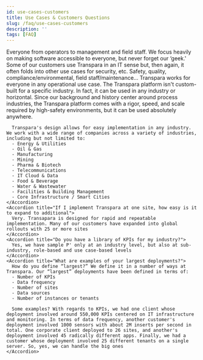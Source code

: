 ```yaml
---
id: use-cases-customers
title: Use Cases & Customers Questions
slug: /faq/use-cases-customers
description: ''
tags: [FAQ]
---
```



<SearchWrapper>
  <AccordionGroup>
    <Accordion title="Who are the users normally? Exec? Geeks? Senior vs junior?">
      Everyone from operators to management and field staff. We focus heavily on making software accessible to everyone, but never forget our ‘geek.' Some of our customers use Transpara in an IT sense but, then again, it often folds into other use cases for security, etc. Safety, quality, compliance/environmental, field staff/maintenance… Transpara works for everyone in any operational use case.
    </Accordion>
    <Accordion title="What industries is this most suited to? What industries do you focus on?">
      The Transpara platform isn't custom-built for a specific industry. In fact, it can be used in any industry or horizontal. Since our background and history center around process industries, the Transpara platform comes with a rigor, speed, and scale required by high-safety environments, but it can be used absolutely anywhere.
      
      Transpara's design allows for easy implementation in any industry. We work with a wide range of companies across a variety of industries, including but not limited to:
      - Energy & Utilities
      - Oil & Gas
      - Manufacturing
      - Mining
      - Pharma & Biotech
      - Telecommunications
      - IT Cloud & Data
      - Food & Beverage
      - Water & Wastewater
      - Facilities & Building Management
      - Core Infrastructure / Smart Cities
    </Accordion>
    <Accordion title="If I implement Transpara at one site, how easy is it to expand to additional">
      Very. Transapara is designed for rapid and repeatable implementation. Many of our customers have expanded into global rollouts with 25 or more sites
    </Accordion>
    <Accordion title="Do you have a library of KPIs for my industry?">
      Yes, we have sample P' only at an industry level, but also at sub-industry, role-based and use case-based levels
    </Accordion>
    <Accordion title="What are examples of your largest deployments?">
      How do you define “largest?” We define it in a number of ways at Transpara. Our “largest” deployments have been defined in terms of:
      - Number of KPIs
      - Data frequency
      - Number of sites
      - Data sources
      - Number of instances or tenants

      Some examples? With regards to KPIs, we had one client whose deployment involved around 550,000 KPIs centered on IT infrastructure and monitoring. In terms of data frequency, another customer's deployment involved 1000 sensors with about 2M inserts per second in total. One corporate client deployed to 26 sites, and another's deployment involved 45 radically different apps. Finally, we had a customer whose deployment involved 25 different tenants on a single server. So, yes, we can handle the big ones
    </Accordion>
  </AccordionGroup>
</SearchWrapper>